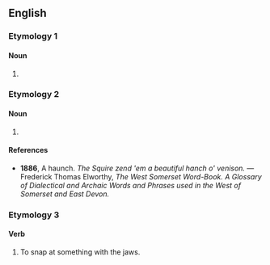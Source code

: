 ==English==

===Etymology 1===

====Noun====
{{en-noun|es}}

# {{alternative form of|hance|lang=en}}

===Etymology 2===

====Noun====
{{en-noun|es}}

# {{alternative form of|haunch|lang=en}}

====References====
* '''1886''', A haunch. ''The Squire zend 'em a beautiful hanch o' venison.'' — Frederick Thomas Elworthy, ''The West Somerset Word-Book. A Glossary of Dialectical and Archaic Words and Phrases used in the West of Somerset and East Devon.''

===Etymology 3===

====Verb====
{{en-verb|hanches|hanching|hanched}}

# {{lb|en|ambitransitive}} To snap at something with the jaws.